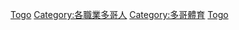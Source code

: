 {{Catnav|頁面分類|社会|文化|体育|运动员|各国运动员}}
{{Catnav|頁面分類|社会|文化|体育|各國體育|多哥體育}}
{{Catnav|頁面分類|地理|国家|非洲国家|多哥|多哥人|各職業多哥人}}
{{Catnav|頁面分類|人物|各職業人物|运动员|各国运动员}}
{{Catnav|頁面分類|人物|職業|按职业分类的各国人物|各職業多哥人}}
{{Catnav|頁面分類|人物|各國人物|多哥人|各職業多哥人}}

{{Commonscat|Sportspeople from Togo}}

[[Category:各國運動員|Togo]]
[[Category:各職業多哥人|Category:各職業多哥人]]
[[Category:多哥體育|Category:多哥體育]]
[[Category:非洲運動員|Togo]]